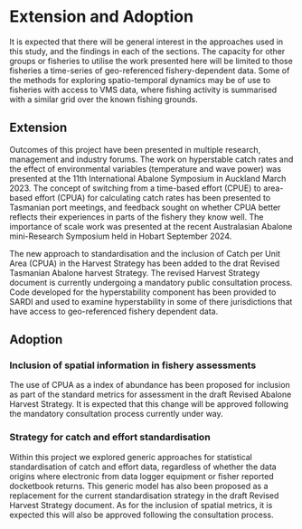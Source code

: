 # Extension and Adoption {#sec-Extension .unnumbered}

It is expected that there will be general interest in the approaches used in this study, and the findings in each of the sections. The capacity for other groups or fisheries to utilise the work presented here will be limited to those fisheries a time-series of geo-referenced fishery-dependent data. Some of the methods for exploring spatio-temporal dynamics may be of use to fisheries with access to VMS data, where fishing activity is summarised with a similar grid over the known fishing grounds.

## Extension
Outcomes of this project have been presented in multiple research, management and industry forums. The work on hyperstable catch rates and the effect of environmental variables (temperature and wave power) was presented at the 11th International Abalone Symposium in Auckland March 2023. The concept of switching from a time-based effort (CPUE) to area-based effort (CPUA) for calculating catch rates has been presented to Tasmanian port meetings, and feedback sought on whether CPUA better reflects their experiences in parts of the fishery they know well. The importance of scale work was presented at the recent Australasian Abalone mini-Research Symposium held in Hobart September 2024.  

The new approach to standardisation and the inclusion of Catch per Unit Area (CPUA) in the Harvest Strategy has been added to the drat Revised Tasmanian Abalone harvest Strategy. The revised Harvest Strategy document is currently undergoing a mandatory public consultation process.  Code developed for the hyperstability component has been provided to SARDI and used to examine hyperstability in some of there jurisdictions that have access to geo-referenced fishery dependent data.

## Adoption
### Inclusion of spatial information in fishery assessments
The use of CPUA as a index of abundance has been proposed for inclusion as part of the standard metrics for assessment in the draft Revised Abalone Harvest Strategy. It is expected that this change will be approved following the mandatory consultation process currently under way.


### Strategy for catch and effort standardisation

Within this project we explored generic approaches for statistical standardisation of catch and effort data, regardless of whether the data origins where electronic from data logger equipment or fisher reported docketbook returns. This generic model has also been proposed as a replacement for the current standardisation strategy in the draft Revised Harvest Strategy document. As for the inclusion of spatial metrics, it is expected this will also be approved following the consultation process. 
